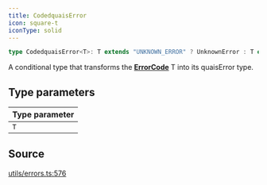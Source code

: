```yaml
---
title: CodedquaisError
icon: square-t
iconType: solid
---
```


```ts
type CodedquaisError<T>: T extends "UNKNOWN_ERROR" ? UnknownError : T extends "NOT_IMPLEMENTED" ? NotImplementedError : T extends "UNSUPPORTED_OPERATION" ? UnsupportedOperationError : T extends "NETWORK_ERROR" ? NetworkError : T extends "SERVER_ERROR" ? ServerError : T extends "TIMEOUT" ? TimeoutError : T extends "BAD_DATA" ? BadDataError : T extends "CANCELLED" ? CancelledError : T extends "BUFFER_OVERRUN" ? BufferOverrunError : T extends "NUMERIC_FAULT" ? NumericFaultError : ... extends ... ? ... : ...;
```

A conditional type that transforms the [**ErrorCode**](/content/type-aliases/ErrorCode) T into its quaisError type.

## Type parameters

| Type parameter |
| :------ |
| `T` |

## Source

[utils/errors.ts:576](https://github.com/dominant-strategies/quais.js/blob/0b080dd187bafddecb11cf27fbfdd65add0ec116/src/utils/errors.ts#L576)

